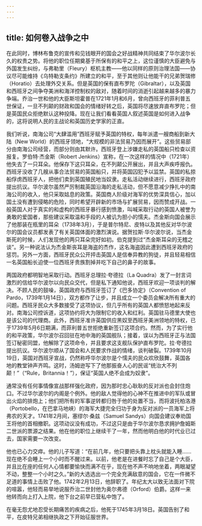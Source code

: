 ```yaml
---
---
---
```

title: 如何卷入战争之中
---




在此同时，博林布鲁克的宣传和见钱眼开的国会之好战精神共同结束了华尔波尔长久的权贵之势。将他的职位任期奠基于所保有的和平之上，这位谨慎的大臣避免与外国发生纠纷，与弗勒里（Fleury）枢机主教——他以同样的原则治理法国——协议尽可能维持《乌特勒支条约》所建立的和平，至于其他则让他能干的兄弟贺瑞修（Horatio）去处理外交关系。但是英国的保有直布罗陀（Gibraltar），以及英国和西班牙之间争夺美洲和海洋控制权的敌对，随着时间的消逝引起越来越多的暴力争端。乔治一世和他的大臣斯坦霍普在1721年1月和6月，曾向西班牙的菲利普五世保证，一旦不列颠的财政和国会的情绪好转之后，英国将尽速放弃直布罗陀；但是英国民众拒绝默认这种投降。现在让我们看看英国人叙述英国是如何进入战争的，这将说明人民的主战论和英国历史学家的正直。

我们听说，南海公司“大肆滥用”西班牙赋予英国的特权，每年派遣一艘商船到新大陆（New World）的西班牙领地，“大规模的非法贸易乃因而展开”。这些贸易部分由南海公司经营，而部分则由其默许。西班牙登上涉嫌走私的英国船只检查以资报复。罗伯特·杰金斯（Robert Jenkins）宣称，在一次这样的情况中（1721年）他失去了一只耳朵。他保存下这只耳朵，在不列颠公开展出，并且大声疾呼报仇。西班牙没收了几艘从事合法贸易的英国船只，并将英国囚犯予以监禁。英国的私掠船俘虏西班牙人，把他们卖到英国殖民地当奴隶。走私活动继续进行，西班牙政府提出抗议。华尔波尔虽然严厉制裁英国沿海的走私活动，但不愿意减少挣扎中的南海公司的收入，他只采取姑息的政策。英国商人阶级对海军的优势深具信心，加以国土没有遭到侵略的危险，同时希望开辟新的市场与扩展贸易，因而赞成开战。一般英国人对于真实的和虚构的西班牙暴行感到愤激，叫喊采取行动的英国人被誉为勇敢的爱国者，那些建议采取温和手段的人被讥为胆小的懦夫。杰金斯向国会展示了他那装在瓶里的耳朵（1738年3月），于是普尔特尼、皮特以及其他反对华尔波尔的国会议员都发表了有关英国体面的激烈演说。据贺拉斯·华尔波尔说，当杰金斯死的时候，人们发现他的两只耳朵完好如初。伯克提到过“杰金斯耳朵的无稽之谈”。另一种说法认为杰金斯丧耳是海盗的杰作，这名海盗因此遭到西班牙政府的惩罚。另外一方面，西班牙民众公开抨击英国人是信奉异教的狗徒，并且轻易相信一名英国船长迫使一位西班牙贵族割掉并吃下自己的鼻子的故事。

两国政府都明智地采取行动。西班牙总理拉·夸德拉（La Quadra）发了一封言词激烈的信给华尔波尔以向民众交代，但是私下通知他说，西班牙欢迎一项谈判的解决。不顾人民的鼓噪，英国政府与西班牙签订了《巴多协定》（Convention of Pardo，1739年1月14日），双方都作了让步，并且成立一个委员会解决所有重大的问题。西班牙民众大多数接受了这项协议，但几乎所有的英国人都愤怒地起来反对。南海公司控诉道，这项协约将大为限制它的收入和红利。英国驻马德里大使也是该公司的代理商。此外，西班牙准许英国供应黑奴至西班牙美洲领地的特权，已于1739年5月6日期满，而菲利普五世拒绝重新签订这项合约。然而，为了实行他的和平政策，华尔波尔召回驻在地中海的英国舰队；接着，误以为西班牙正与法国签订秘密同盟，他解除了这项命令，并且要求这支舰队保护直布罗陀。拉·夸德拉提出抗议。华尔波尔顺从了国会和人民要求作战的情绪，谈判破裂。1739年10月19日，英国对西班牙宣战，仍然称呼华尔波尔是个懦夫的民众欢欣鼓舞，英国各地的教堂钟声齐鸣。这时，汤姆逊写下了他那振奋人心的民谣“统治大不列颠！”（“Rule，Britannia！”），保证“英国人绝不会成为奴隶”。

通常没有任何事情像宣战那样强化政府，因为那时忠心耿耿的反对派也会封住炮口。不过华尔波尔的内阁是个例外。他的敌人觉得他的心神不在推进中的军队或冒出火焰的排炮上；他们把所有的军事逆转都归咎于他的处置不当，而将波托柏洛港（Portobello，在巴拿马地峡）的海军大捷完全归功于身为反对派的一员海军上将弗农的天才。1741年2月间，塞缪尔·桑兹（Samuel Sandys）向国会建议奉劝国王将他的首相撤职。这项动议没有成功，不过这只是由于华尔波尔恳求拥护詹姆斯二世派的票源之结果。他在他的职位上继续干了一年，然而他明白他的时代业已过去，国家需要一次改变。

他也已心力交瘁。他的儿子写道：“在前几年，他只要把头靠上枕头就能入睡……现在绝不会睡上一个小时而不醒过来。以前，他老是在进餐时忘了自己是个大臣，并且比在座的任何人心情都要愉快而满不在乎，现在他不声不响地坐着，两眼凝望不动，整整一个小时之久。”新的大选选出一个完全充满敌意的国会，它在一件微不足道的事情上击败了他。1742年2月13日，他辞职了。年纪太大以致无法面对下院的喧嚣，他轻而易举地说服乔治二世封他为奥尔弗德（Orford）伯爵。这样一来他转而向上打入上院，他下台之前早已营私中饱了。

在毫无怨尤地忍受长期痛苦的疾病之后，他死于1745年3月18日。英国告别了和平，在皮特兄弟相继执政之下开始征服世界。